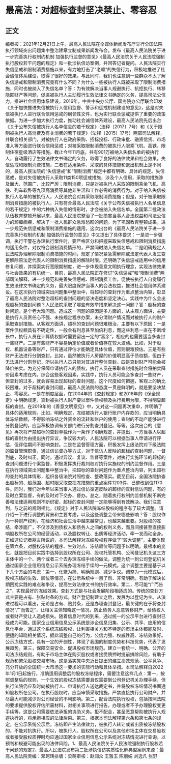 # 最高法：对超标查封坚决禁止、零容忍
## 正文
编者按：2021年12月21日上午，最高人民法院在全媒体新闻发布厅举行全国法院执行领域突出问题集中整治建章立制成果新闻发布会，发布《最高人民法院关于进一步完善执行权制约机制 加强执行监督的意见》《最高人民法院关于人民法院强制执行股权若干问题的规定》和一批涉执信访案例，并回答记者提问。人民法院实行失信惩戒和限制消费措施以来，有力地打击了“老赖”的失信行为，积极地推进了社会诚信体系建设，取得了很好的效果。与此同时，我们也注意到一些群众不太了解失信惩戒和限制消费究竟有什么不同？为什么一些被执行人既被采取了限制消费措施，同时也被纳入了失信名单？答：为有效解决当事人规避执行、抗拒执行、转移隐匿财产等问题，促进被执行人主动履行生效法律文书确定的义务，提高司法公信力，推进社会信用体系建设，2016年，中共中央办公厅、国务院办公厅联合印发《关于加快推进失信被执行人信用监督、警示和惩戒机制建设的意见》，这是对失信被执行人进行联合信用惩戒的纲领性文件，也为实行联合惩戒提供了重要的政策依据。为进一步加大执行力度，推动社会诚信体系建设，最高人民法院先后出台《关于公布失信被执行人名单信息的若干规定》（法释〔2017〕7号）和《关于限制被执行人高消费及有关消费的若干规定》（法释〔2015〕17号）两部司法解释，并联合相关部门，对被执行人在政府采购、招标投标、行政审批、融资信贷、市场准入等方面进行联合信用惩戒；对被采取限制消费的被执行人限乘飞机、高铁，限制住宿星级酒店等措施。截止今年11月底，共有901万被纳入失信名单的被执行人，自动履行了生效法律文书确定的义务，取得了良好的法律效果和社会效果。失信惩戒和限制消费措施，二者在适用条件、采取的具体措施和退出机制上是不同的，最高人民法院的“失信惩戒”和“限制消费”规定中都有明确、具体的规定。失信惩戒，是对失信被执行人采取11类150项惩戒措施，涉及个人信用，采取的措施涉及面大、范围广、比较严厉；限制消费，只是对被执行人采取的限制乘坐飞机、高铁、列车软卧等九项高消费等其他非生活和工作必需的消费行为。对于纳入失信被执行人名单的被执行人，人民法院会对其采取限制消费措施；但是，对于被采取限制消费措施的被执行人，只有符合最高人民法院《关于公布失信被执行人名单信息的若干规定》中的六种纳入失信的情形时，才会被纳入失信名单。全国第二批政法队伍教育整顿开展以来，最高人民法院整治了一批损害当事人合法权益和司法公信力的顽瘴痼疾，解决了一批人民群众急难愁盼的问题。为了巩固教育整顿成果，进一步规范失信惩戒和限制消费措施的适用，这次出台的《最高人民法院关于进一步完善执行权制约机制 加强执行监督的意见》中又提出了具体要求：一是进一步强调，执行干警在办理执行案件时，要严格区分和把握采取失信惩戒和限制消费措施的适用条件，对仅符合限制消费情形的，严禁同时纳入失信名单。二是明确规定人民法院办理解除限制消费措施的时间，规定了情况紧急需解除或法定代表人发生变更解除原法定代表人的限制消费措施的解除时限。还明确了失信惩戒适用中的信用修复问题，并探索实行宽限期制度，进一步体现善意文明执行理念，实现法律效果与社会效果的有机统一。目前，最高人民法院正在修订“失信惩戒”和“限制消费”两部司法解释，进一步规范和完善失信惩戒、限制消费工作，促使被执行人自觉履行生效法律文书确定的义务，最大限度保护当事人的合法权益，推进社会信用体系建设。在这次执行领域突出问题集中整治中，将超标的查封作为重点整治内容，彰显了最高人民法院对整治超标的查封问题的坚决态度和坚定决心。实践中为什么会出现超标的查封问题？人民法院采取了哪些有效举措来解决这一问题？答：超标的查封问题，是个老大难问题。造成这一问题的原因是多方面的，从主观方面讲，主要是执行人员责任心不强、未按规定程序办案，未分清财产情况而对被执行人的财产采取查封措施。从客观方面讲，超标的查封问题很难根治，主要有以下原因：一是案件债权额具有不确定性，一般会有利息甚至加倍利息，而这些利息一直在不断增长中，执行人员在计算债权额时需要留出一定的“富余”，相应的也需要适当多查封一些财产。二是有些财产不容易确定价值或者价值存在较大波动。比如，对于股权、机器设备等财产，只有通过评估才能确定具体价值，否则很难预估。三是有些财产无法进行分割查封。比如，虽然被执行人房屋的价值明显高于债权额，但由于无法进行分割登记，所以执行人员只能对其进行整体查封。四是查封财产可能会被降价拍卖。为充分保障申请执行人的债权，执行人员在采取查封措施时会将拍卖降价因素考虑在内。综合这些客观因素，实践中，执行人员可能会多查封一些财产，但查封的过多，就会容易出现超标的查封问题。这个尺度如何把握，客观上的确比较困难。对于超标的查封问题，最高人民法院的态度一贯是鲜明的，就是要坚决禁止、零容忍。一是在制度层面，在2004年的《查封规定》和2016年的《保全规定》中明确规定，查封被执行人财产要以案件债权额及执行费用为限，不得明显超标的查封。在2019年的《善意文明意见》中，又对这一问题再次重申，并明确了具体的适用规则。比如，明确规定，冻结被执行人银行账户内存款的，应当明确具体冻结数额，不得影响冻结之外资金的流转和账户的使用；查封的不动产能够进行分割登记的，应当积极协调有关部门进行分割查封登记。等等。这次出台的《意见》再次将严禁超标的查封单独作为一条作了明确规定，并提出，一方当事人以超标的查封为由提出执行异议，争议较大的，人民法院可以根据当事人申请进行评估，但评估期间不影响查封。二是在监督管理方面，积极发挥上级法院对下级法院的监督管理职责，通过信访督办等方式，对于信访人反映的超标的查封问题，一督到底，及时纠正。同时，通过异议、复议、监督等案件，对执行实施环节的超标的查封问题进行个案监督，积极发挥执行裁判权对执行实施权的制约监督作用。三是在执行领域突出问题集中整治中，把超标的查封问题作为重点整治内容，列出超标的查封的具体情形，组织各级法院对照检查、整改落实。截至目前，全国法院排查出超标的、超范围、超时限采取查扣冻措施的重点案件1203件，已整改到位1170件。同时，我们对今年以来当事人通过信访渠道反映的超标的查封信访问题，有的及时立案监督，有的及时对下交办、督办。总之，随着执行权制约监督机制不断完善和法律适用规则不断织密，超标的查封问题一定能够得到有效解决。我们注意到，与之前的规则相比，《规定》对于人民法院冻结股权的程序有了较大调整。请介绍一下进行调整的背景和主要考虑，以及这些调整会带来哪些影响？答：股权作为一种财产权利，在经济和社会生活中越来越常见，也越来越重要。对股权的冻结，牵涉面广，不仅涉及到债权人和债务人之间的权利义务，而且间接甚至直接影响股权所在公司的经营活动，以及股权转让、出质等经济活动，牵一发而动全身。正如这位记者朋友所说的，本司法解释对冻结股权程序做了“较大调整”，主要体现在第六条，对股权冻结的程序、生效时点、冻结顺位等问题予以明确。最根本的变化，就是把目前实践中选择到股权所在公司、股权托管机构、公司登记机关这三方主体中的一个、两个或者三个去办理冻结手续的做法，调整为统一到公司登记机关通过国家企业信用信息公示系统办理冻结手续的一元模式。这个调整主要是基于以下几个方面的考虑：第一，化繁为简、明确规则、减少争议。调整为一元模式后，股权冻结的生效、顺位等情况，在公示系统中一目了然、非常明确。有助于解决长期困扰实践的难点和争议，提高生效法律文书的执行效率。第二，尽可能“广而告之”，实现最好的冻结效果。查封方式是与社会发展阶段相适应的。传统的查封方式主要是占有、张贴封条的方式。财产登记制建立之后，发展为以登记为主。从演进过程可以看出，无论是占有、贴封条，还是办理查封登记，最关键的在于将查封情况“广而告之”，让相关主体知晓这一情况，防止债务人恶意转移财产，给债权人或者财产受让人造成损失。随着信息时代的到来，通过统一的公示平台进行查封已经成为可能。国家企业信用信息公示系统是涉企信息归集、公示、共享、应用的信息化平台，通过这个系统冻结股权，让利害相关方和不特定的市场主体都能及时、便捷的知晓相关情况，据此调整自己的行为，公信力强、权威性高、冻结效果好。公示冻结方式，具有一定的开创性，体现了我国的制度优势和科技优势，代表了发展趋势。第三，保障交易安全、促进股权市场规范。建立一套统一、明确、公开的司法冻结规则，有助于市场主体在购买股权或者接受质押时提前排除风险，有助于规范和繁荣股权交易市场。这是落实党中央近日提出的建立高效规范、公平竞争、充分开放的全国统一大市场这一要求的实际行动和具体举措。本司法解释自2022年1月1日起施行。准确适用调整后的股权冻结程序，需要注意这样几点：第一，按照调整后的规则，一个生效的股权冻结需要且仅需要到公司登记机关办理手续，但执行法院仍应及时向被执行人、申请执行人送达裁定书，并将股权冻结情况书面通知股权所在公司。在执行股权时，应当审慎采取措施，严禁直接执行公司财产，并尽最大可能减少对公司经营的不利影响。第二，配合法院执行股权，包括按照法院的要求提供股权评估所需材料，对相关事项进行报告，办理或者不予办理股权变更手续等，这是公司需要依法承担的协助义务。拒不配合，甚至恶意帮助被执行人规避执行的，将承担相应的法律后果。第三，根据本司法解释第六条和第七条的规定，在公示系统公示后，冻结即产生法律效力，被执行人转让或者出质被冻结股权的，不能对抗执行。所以，被执行人、股权所在公司以及其他市场主体在交易股权或者接受股权质押时均应通过国家企业信用信息公示系统对冻结情况进行查询，以预判和规避可能出现的法律风险。1、最高人民法院关于人民法院强制执行股权若干问题的规定2、最高人民法院发布第二批涉执信访实质性化解典型案例来源：最高人民法院责编：邓珂玮排版：梁萌审核：赵润众 王雅玉 陈丽娟 刘逸凡 张野